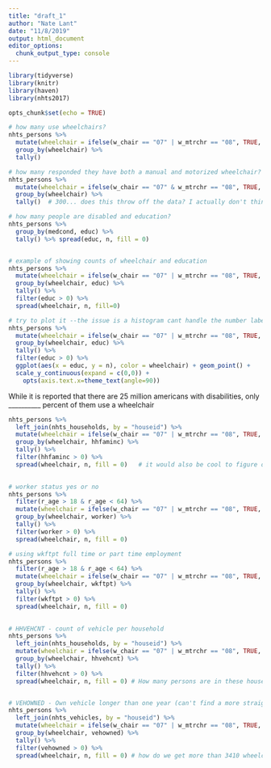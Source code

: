```yaml
---
title: "draft_1"
author: "Nate Lant"
date: "11/8/2019"
output: html_document
editor_options: 
  chunk_output_type: console
---
```


```r
library(tidyverse)
library(knitr)
library(haven)
library(nhts2017)

opts_chunk$set(echo = TRUE)
```

```r
# how many use wheelchairs?
nhts_persons %>%
  mutate(wheelchair = ifelse(w_chair == "07" | w_mtrchr == "08", TRUE, FALSE)) %>%
  group_by(wheelchair) %>% 
  tally()

# how many responded they have both a manual and motorized wheelchair?
nhts_persons %>%
  mutate(wheelchair = ifelse(w_chair == "07" & w_mtrchr == "08", TRUE, FALSE)) %>%
  group_by(wheelchair) %>% 
  tally()  # 300... does this throw off the data? I actually don't think so, but how many total are there?

# how many people are disabled and education?
nhts_persons %>%
  group_by(medcond, educ) %>%
  tally() %>% spread(educ, n, fill = 0)


# example of showing counts of wheelchair and education
nhts_persons %>% 
  mutate(wheelchair = ifelse(w_chair == "07" | w_mtrchr == "08", TRUE, FALSE)) %>%
  group_by(wheelchair, educ) %>% 
  tally() %>%
  filter(educ > 0) %>%
  spread(wheelchair, n, fill=0)

# try to plot it --the issue is a histogram cant handle the number labels in the data (figure out how to fix this)
nhts_persons %>% 
  mutate(wheelchair = ifelse(w_chair == "07" | w_mtrchr == "08", TRUE, FALSE)) %>%
  group_by(wheelchair, educ) %>% 
  tally() %>%
  filter(educ > 0) %>%
  ggplot(aes(x = educ, y = n), color = wheelchair) + geom_point() + 
  scale_y_continuous(expand = c(0,0)) +
    opts(axis.text.x=theme_text(angle=90))


```

While it is reported that there are 25 million americans with disabilities, only  __________ percent of them use a wheelchair


```r
nhts_persons %>%
  left_join(nhts_households, by = "houseid") %>%
  mutate(wheelchair = ifelse(w_chair == "07" | w_mtrchr == "08", TRUE, FALSE)) %>%
  group_by(wheelchair, hhfaminc) %>% 
  tally() %>%
  filter(hhfaminc > 0) %>%
  spread(wheelchair, n, fill = 0)   # it would also be cool to figure out the weighted portions to get full count histograms.
  
```


```r
# worker status yes or no
nhts_persons %>% 
  filter(r_age > 18 & r_age < 64) %>%
  mutate(wheelchair = ifelse(w_chair == "07" | w_mtrchr == "08", TRUE, FALSE)) %>%
  group_by(wheelchair, worker) %>% 
  tally() %>%
  filter(worker > 0) %>%
  spread(wheelchair, n, fill = 0)

# using wkftpt full time or part time employment
nhts_persons %>% 
  filter(r_age > 18 & r_age < 64) %>%
  mutate(wheelchair = ifelse(w_chair == "07" | w_mtrchr == "08", TRUE, FALSE)) %>%
  group_by(wheelchair, wkftpt) %>% 
  tally() %>%
  filter(wkftpt > 0) %>%
  spread(wheelchair, n, fill = 0)
  
```

```r
# HHVEHCNT - count of vehicle per household
nhts_persons %>%
  left_join(nhts_households, by = "houseid") %>%
  mutate(wheelchair = ifelse(w_chair == "07" | w_mtrchr == "08", TRUE, FALSE)) %>%
  group_by(wheelchair, hhvehcnt) %>% 
  tally() %>%
  filter(hhvehcnt > 0) %>%
  spread(wheelchair, n, fill = 0) # How many persons are in these households? and is this counting persons or households?


# VEHOWNED - Own vehicle longer than one year (can't find a more straightforward vehicle ownership variable)
nhts_persons %>%
  left_join(nhts_vehicles, by = "houseid") %>%
  mutate(wheelchair = ifelse(w_chair == "07" | w_mtrchr == "08", TRUE, FALSE)) %>%
  group_by(wheelchair, vehowned) %>% 
  tally() %>%
  filter(vehowned > 0) %>%
  spread(wheelchair, n, fill = 0) # how do we get more than 3410 wheelchair?
```